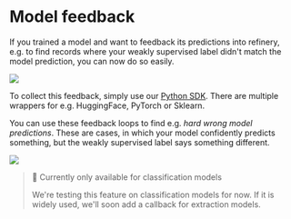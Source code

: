 # Model feedback

If you trained a model and want to feedback its predictions into refinery, e.g. to find records where your weakly supervised label didn't match the model prediction, you can now do so easily.

![](https://files.readme.io/84ce5fb-model-callbacks.png)

To collect this feedback, simply use our [Python SDK](doc:python-sdk). There are multiple wrappers for e.g. HuggingFace, PyTorch or Sklearn.

You can use these feedback loops to find e.g. _hard wrong model predictions_. These are cases, in which your model confidently predicts something, but the weakly supervised label says something different.

![](https://files.readme.io/614d713-hard-wrong-predictions.png)

> 🚧 Currently only available for classification models
>
> We're testing this feature on classification models for now. If it is widely used, we'll soon add a callback for extraction models.
